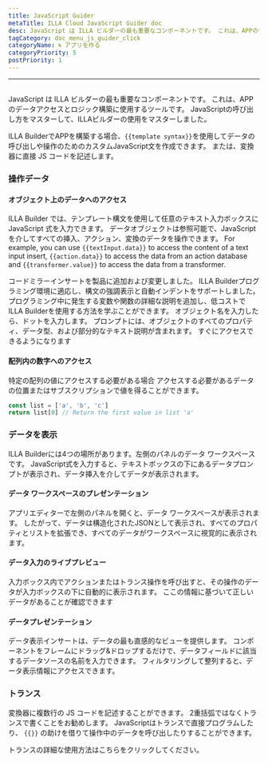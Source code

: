 ```yaml
---
title: JavaScript Guider
metaTitle: ILLA Cloud JavaScript Guider doc
desc: JavaScript は ILLA ビルダーの最も重要なコンポーネントです。 これは、APPのデータアクセスとロジック構築に使用するツール
tagCategory: doc_menu_js_guider_click
categoryName: 🌀 アプリを作る
categoryPriority: 5
postPriority: 1
---
```


* * *

## <h2 hidden>JavaScript Guider</h2>

JavaScript は ILLA ビルダーの最も重要なコンポーネントです。 これは、APPのデータアクセスとロジック構築に使用するツールです。 JavaScriptの呼び出し方をマスターして、ILLAビルダーの使用をマスターしました。

ILLA BuilderでAPPを構築する場合、`{{template syntax}}`を使用してデータの呼び出しや操作のためのカスタムJavaScript文を作成できます。 または、変換器に直接 JS コードを記述します。

### 操作データ

#### オブジェクト上のデータへのアクセス

ILLA Builder では、テンプレート構文を使用して任意のテキスト入力ボックスに JavaScript 式を入力できます。 データオブジェクトは参照可能で、JavaScript を介してすべての挿入、アクション、変換のデータを操作できます。 For example, you can use `{{textInput.data}}` to access the content of a text input insert, `{{action.data}}` to access the data from an action database and `{{transformer.value}}` to access the data from a transformer.

コードミラーインサートを製品に追加および変更しました。 ILLA Builderプログラミング環境に適応し、構文の強調表示と自動インデントをサポートしました。 プログラミング中に発生する変数や関数の詳細な説明を追加し、低コストでILLA Builderを使用する方法を学ぶことができます。 オブジェクト名を入力したら、ドットを入力します。 プロンプトには、オブジェクトのすべてのプロパティ、データ型、および部分的なテキスト説明が含まれます。 すぐにアクセスできるようになります

#### 配列内の数字へのアクセス

特定の配列の値にアクセスする必要がある場合 アクセスする必要があるデータの位置またはサブスクリプションで値を得ることができます。

```javascript
const list = ['a', 'b', 'c']
return list[0] // Return the first value in list 'a'
```

### データを表示

ILLA Builderには4つの場所があります。左側のパネルのデータ ワークスペースです。 JavaScript式を入力すると、テキストボックスの下にあるデータプロンプトが表示され、データ挿入を介してデータが表示されます。

#### データ ワークスペースのプレゼンテーション

アプリエディターで左側のパネルを開くと、データ ワークスペースが表示されます。 したがって、データは構造化されたJSONとして表示され、すべてのプロパティとリストを拡張でき、すべてのデータがワークスペースに視覚的に表示されます。

[//]: # "[图片]"

#### データ入力のライブプレビュー

入力ボックス内でアクションまたはトランス操作を呼び出すと、その操作のデータが入力ボックスの下に自動的に表示されます。 ここの情報に基づいて正しいデータがあることが確認できます

[//]: # "[图片]"

#### データプレゼンテーション

データ表示インサートは、データの最も直感的なビューを提供します。 コンポーネントをフレームにドラッグ&ドロップするだけで、データフィールドに該当するデータソースの名前を入力できます。 フィルタリングして整列すると、データ表示情報にアクセスできます。

[//]: # "[图片]"

### トランス

変換器に複数行の JS コードを記述することができます。 2重括弧ではなくトランスで書くことをお勧めします。 JavaScriptはトランスで直接プログラムしたり、 `{{}}` の助けを借りて操作中のデータを呼び出したりすることができます。

トランスの詳細な使用方法はこちらをクリックしてください。
